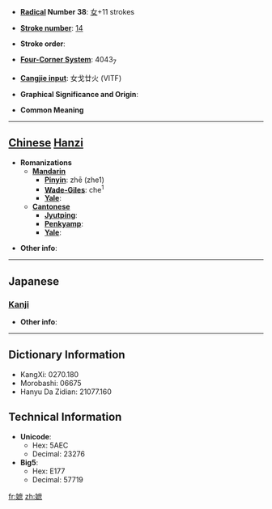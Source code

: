 * '''[[Wiktionary:Chinese radical index| Radical]] Number 38''': [[Wiktionary:Chinese radical index 女|女]]+11 strokes

* '''[[Wiktionary:Chinese total strokes index|Stroke number]]''': [[Wiktionary:Chinese total strokes index 14|14]]

* '''Stroke order''': 

* '''[[Wiktionary:Chinese four corner index|Four-Corner System]]''': 4043<sub>7</sub>

* '''[[Wiktionary:Chinese Cangjie index|Cangjie input]]''': 女戈廿火 (VITF)

* '''Graphical Significance and Origin''': 

* '''Common Meaning'''

----

== [[Chinese]] [[Hanzi]] ==

* '''Romanizations'''
** '''[[Mandarin]]'''
*** '''[[Pinyin]]''': zhē (zhe1)
*** '''[[Wade-Giles]]''': che<sup>1</sup>
*** '''[[Yale]]''': 
** '''[[Cantonese]]'''
*** '''[[Jyutping]]''':
*** '''[[Penkyamp]]''': 
*** '''[[Yale]]''': 

* '''Other info''': 

----

==Japanese==
===[[Kanji]]===
{{kanji|on readings=[[しゃ]] (sha), [[しょ]] (sho)|kun readings=}}

* '''Other info''':  

----

== Dictionary Information ==

* KangXi: 0270.180
* Morobashi: 06675
* Hanyu Da Zidian: 21077.160

== Technical Information ==

* '''Unicode''':
** Hex: 5AEC
** Decimal: 23276
* '''Big5''':
** Hex: E177
** Decimal: 57719

[[fr:嫬]]
[[zh:嫬]]